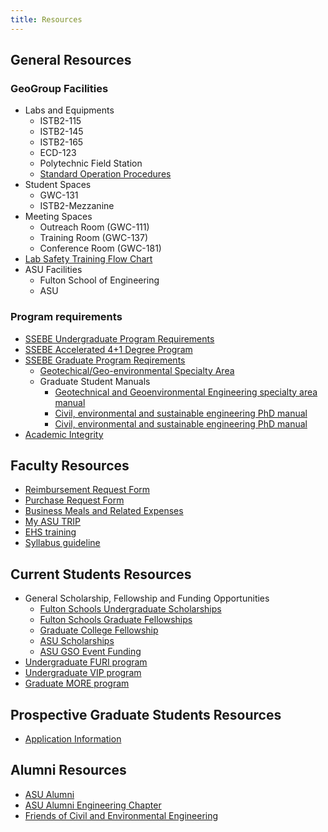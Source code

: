 ```yaml
---
title: Resources
---
```


## General Resources

### GeoGroup Facilities
       
* Labs and Equipments
  * ISTB2-115
  * ISTB2-145
  * ISTB2-165
  * ECD-123
  * Polytechnic Field Station
  * [Standard Operation Procedures](https://www.dropbox.com/sh/2o1ogf12wetgime/AABSJy2TuggT94gNLITQ4w9ma?e=1&dl=0)
* Student Spaces
  * GWC-131
  * ISTB2-Mezzanine
* Meeting Spaces
  * Outreach Room (GWC-111)
  * Training Room (GWC-137)
  * Conference Room (GWC-181)
* [Lab Safety Training Flow Chart](https://ssebe.engineering.asu.edu/wp-content/uploads/2017/08/Training-2017-Final-Flow-Chart-rev.-0.pdf) 
* ASU Facilities
  * Fulton School of Engineering
  * ASU

###  Program requirements

* [SSEBE Undergraduate Program Requirements](https://webapp4.asu.edu/programs/t5/majorinfo/ASU00/ESCEESUBSE/undergrad/false)
* [SSEBE Accelerated 4+1 Degree Program](https://ssebe.engineering.asu.edu/accelerated/) 
* [SSEBE Graduate Program Reqirements](https://ssebe.engineering.asu.edu/graduate/civil/) 
  * [Geotechical/Geo-environmental Specialty Area](https://ssebe.engineering.asu.edu/geotechnicalgeoenvironmental-specialty-area/)
  * Graduate Student Manuals
    * [Geotechnical and Geoenvironmental Engineering specialty area manual](https://ssebe.engineering.asu.edu/wp-content/uploads/sites/28/2023/12/Geotechnical-Graduate-Manual-revised-Fall-2022.pdf) 
    * [Civil, environmental and sustainable engineering PhD manual](https://ssebe.engineering.asu.edu/wp-content/uploads/sites/28/2017/08/PhD-12-2014.pdf) 
    * [Civil, environmental and sustainable engineering PhD manual](https://ssebe.engineering.asu.edu/wp-content/uploads/2017/08/PhD-12-2014.pdf) 

* [Academic Integrity](https://provost.asu.edu/academic-integrity/resources/faculty) 


## Faculty Resources
* [Reimbursement Request Form](https://ssebe.engineering.asu.edu/wp-content/uploads/sites/28/2023/08/Reimbursement-Request-Form-2023-FINAL.pdf)
* [Purchase Request Form](https://ssebe.engineering.asu.edu/wp-content/uploads/sites/28/2023/08/Purchase-Request-Form-FINAL-2023.pdf)
* [Business Meals and Related Expenses](https://www.asu.edu/fs/forms/business-meals-form.pdf)
* [My ASU TRIP](https://cfo.asu.edu/myasutrip)
* [EHS training](https://cfo.asu.edu/ehs-training)
* [Syllabus guideline](https://provost.asu.edu/curriculum-development/curriculum-management/syllabus-guidelines)
   
## Current Students Resources
* General Scholarship, Fellowship and Funding Opportunities
  * [Fulton Schools Undergraduate Scholarships](https://scholarships.engineering.asu.edu/)
  * [Fulton Schools Graduate Fellowships](https://graduate.engineering.asu.edu/fellowships/)
  * [Graduate College Fellowship](https://graduate.asu.edu/current-students/funding-opportunities/awards-and-fellowships/graduate-college-fellowship%20)
  * [ASU Scholarships](https://students.asu.edu/scholarships)
  * [ASU GSO Event Funding](https://gpsa.asu.edu/funding/gso-funding/)
* [Undergraduate FURI program](https://furi.engineering.asu.edu/)
* [Undergraduate VIP program](https://vip.asu.edu/)
* [Graduate MORE program](https://graduate.engineering.asu.edu/more/)

## Prospective Graduate Students Resources

* [Application Information](https://ssebe.engineering.asu.edu/graduate-applications/)

## Alumni Resources

* [ASU Alumni](https://alumni.asu.edu/) 
* [ASU Alumni Engineering Chapter](https://alumni.asu.edu/chapters/ira-fulton-schools-engineering-chapter)
* [Friends of Civil and Environmental Engineering](https://ssebe.engineering.asu.edu/foce2/) 
